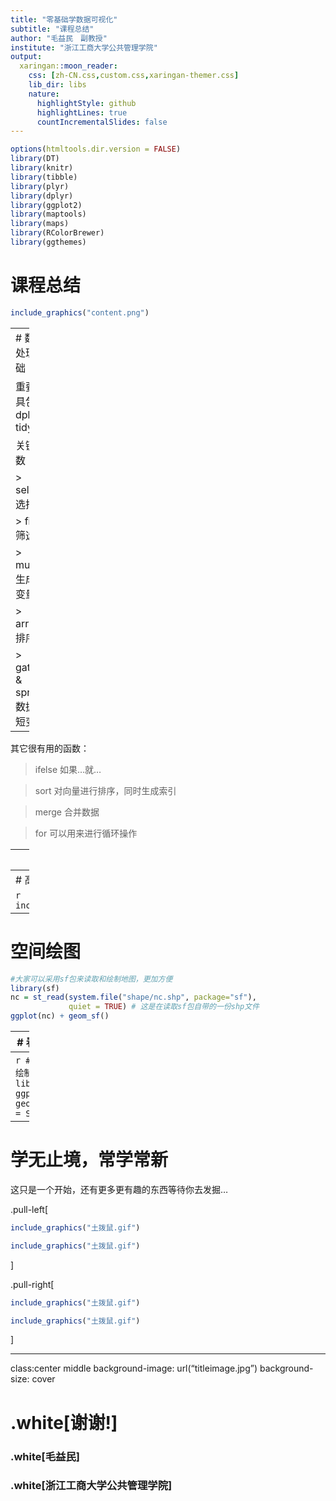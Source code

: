 ```yaml
---
title: "零基础学数据可视化"
subtitle: "课程总结"
author: "毛益民　副教授"
institute: "浙江工商大学公共管理学院"
output:
  xaringan::moon_reader:
    css: [zh-CN.css,custom.css,xaringan-themer.css]
    lib_dir: libs
    nature:
      highlightStyle: github
      highlightLines: true
      countIncrementalSlides: false
---
```

```r
options(htmltools.dir.version = FALSE)
library(DT)
library(knitr)
library(tibble)
library(plyr)
library(dplyr)
library(ggplot2)
library(maptools)
library(maps)
library(RColorBrewer)
library(ggthemes)
```

# 课程总结
```r
include_graphics("content.png")
```

---
# 数据处理基础

重要工具包：dplyr, tidyr

关键函数：

 > select 选择
 
 > filter 筛选
 
 > mutate 生成新变量
 
 > arrange 排序
 
 > gather & spread 数据长短变换
 
---

其它很有用的函数：

> ifelse 如果...就...

> sort 对向量进行排序，同时生成索引

> merge 合并数据

> for 可以用来进行循环操作

---
# 基础绘图 plot

```r
include_graphics("plot.png")
```


---
# 高级绘图 ggplot

```r
include_graphics("grammar2.png")
```

---
# 空间绘图

```r
#大家可以采用sf包来读取和绘制地图，更加方便
library(sf)
nc = st_read(system.file("shape/nc.shp", package="sf"), 
             quiet = TRUE) # 这是在读取sf包自带的一份shp文件
ggplot(nc) + geom_sf()

```
---
# 看一下数据结构

```r
class(nc)
head(nc,3)
```

---
```r
# 采用geom_sf来绘制
library(ggplot2)
ggplot(nc) + geom_sf(aes(fill = SID79))
```

---
# 学无止境，常学常新

这只是一个开始，还有更多更有趣的东西等待你去发掘...

.pull-left[
```r
include_graphics("土拨鼠.gif")
```

```r
include_graphics("土拨鼠.gif")
```
]

.pull-right[
```r
include_graphics("土拨鼠.gif")
```

```r
include_graphics("土拨鼠.gif")
```
]

---
class:center middle
background-image: url("titleimage.jpg")
background-size: cover

# .white[谢谢!]
### .white[毛益民]
### .white[浙江工商大学公共管理学院]
